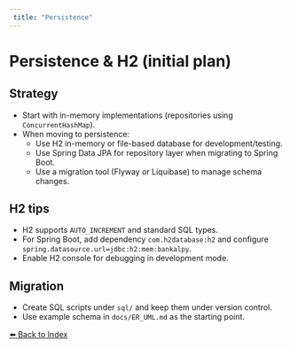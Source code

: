 ```yaml
---
 title: "Persistence"
---
```


# Persistence & H2 (initial plan)

## Strategy
- Start with in-memory implementations (repositories using `ConcurrentHashMap`).
- When moving to persistence:
  - Use H2 in-memory or file-based database for development/testing.
  - Use Spring Data JPA for repository layer when migrating to Spring Boot.
  - Use a migration tool (Flyway or Liquibase) to manage schema changes.

## H2 tips
- H2 supports `AUTO_INCREMENT` and standard SQL types.
- For Spring Boot, add dependency `com.h2database:h2` and configure `spring.datasource.url=jdbc:h2:mem:bankalpy`.
- Enable H2 console for debugging in development mode.

## Migration
- Create SQL scripts under `sql/` and keep them under version control.
- Use example schema in `docs/ER_UML.md` as the starting point.

[⬅️ Back to Index](../README.md#table-of-contents)
